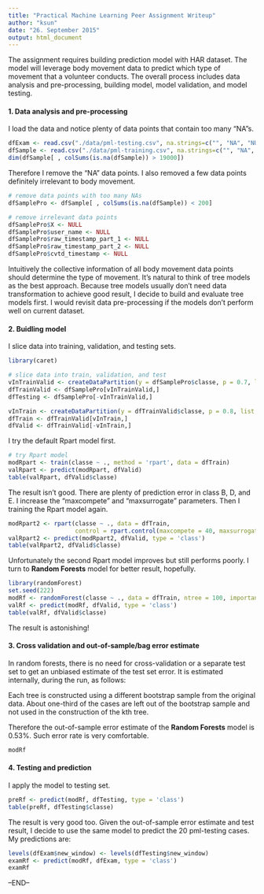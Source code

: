 ```yaml
---
title: "Practical Machine Learning Peer Assignment Writeup"
author: "ksun"
date: "26. September 2015"
output: html_document
---
```


The assignment requires building prediction model with HAR dataset. The model will leverage body movement data to predict which type of movement that a volunteer conducts. The overall process includes data analysis and pre-processing, building model, model validation, and model testing.


#### 1. Data analysis and pre-processing
I load the data and notice plenty of data points that contain too many "NA"s.
```r
dfExam <- read.csv("./data/pml-testing.csv", na.strings=c("", "NA", "NULL", "#DIV/0!"))
dfSample <- read.csv("./data/pml-training.csv", na.strings=c("", "NA", "NULL", "#DIV/0!"))
dim(dfSample[ , colSums(is.na(dfSample)) > 19000])
```

Therefore I remove the "NA" data points. I also removed a few data points definitely irrelevant to body movement.

```r
# remove data points with too many NAs
dfSamplePro <- dfSample[ , colSums(is.na(dfSample)) < 200]

# remove irrelevant data points
dfSamplePro$X <- NULL
dfSamplePro$user_name <- NULL
dfSamplePro$raw_timestamp_part_1 <- NULL
dfSamplePro$raw_timestamp_part_2 <- NULL
dfSamplePro$cvtd_timestamp <- NULL
```
Intuitively the collective information of all body movement data points should determine the type of movement. It's natural to think of tree models as the best approach. Because tree models usually don't need data transformation to achieve good result, I decide to build and evaluate tree models first. I would revisit data pre-processing if the models don't perform well on current dataset.

#### 2. Buidling model
I slice data into training, validation, and testing sets.
```r
library(caret)
```
```r
# slice data into train, validation, and test
vInTrainValid <- createDataPartition(y = dfSamplePro$classe, p = 0.7, list = FALSE)
dfTrainValid <- dfSamplePro[vInTrainValid,]
dfTesting <- dfSamplePro[-vInTrainValid,]

vInTrain <- createDataPartition(y = dfTrainValid$classe, p = 0.8, list = FALSE)
dfTrain <- dfTrainValid[vInTrain,]
dfValid <- dfTrainValid[-vInTrain,]
```
I try the default Rpart model first.
```r
# try Rpart model
modRpart <- train(classe ~ ., method = 'rpart', data = dfTrain)
valRpart <- predict(modRpart, dfValid)
table(valRpart, dfValid$classe)
```
The result isn't good. There are plenty of prediction error in class B, D, and E. I increase the "maxcompete" and "maxsurrogate" parameters. Then I training the Rpart model again.
```r
modRpart2 <- rpart(classe ~ ., data = dfTrain, 
                   control = rpart.control(maxcompete = 40, maxsurrogate = 50, maxdepth = 30))
valRpart2 <- predict(modRpart2, dfValid, type = 'class')
table(valRpart2, dfValid$classe)
```
Unfortunately the second Rpart model improves but still performs poorly. I turn to **Random Forests** model for better result, hopefully.
```r
library(randomForest)
set.seed(222)
modRf <- randomForest(classe ~ ., data = dfTrain, ntree = 100, importance = TRUE)
valRf <- predict(modRf, dfValid, type = 'class')
table(valRf, dfValid$classe)
```
The result is astonishing! 

#### 3. Cross validation and out-of-sample/bag error estimate
In random forests, there is no need for cross-validation or a separate test set to get an unbiased estimate of the test set error. It is estimated internally, during the run, as follows:

Each tree is constructed using a different bootstrap sample from the original data. About one-third of the cases are left out of the bootstrap sample and not used in the construction of the kth tree.

Therefore the out-of-sample error estimate of the **Random Forests** model is 0.53%. Such error rate is very comfortable.
```r
modRf
```
#### 4. Testing and prediction
I apply the model to testing set.
```r
preRf <- predict(modRf, dfTesting, type = 'class')
table(preRf, dfTesting$classe)
```
The result is very good too. Given the out-of-sample error estimate and test result, I decide to use the same model to predict the 20 pml-testing cases. My predictions are:
```r
levels(dfExam$new_window) <- levels(dfTesting$new_window)
examRf <- predict(modRf, dfExam, type = 'class')
examRf
```

--END--